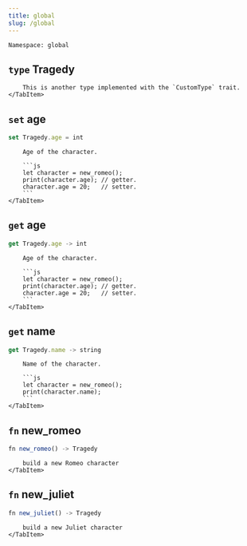 ```yaml
---
title: global
slug: /global
---
```



```Namespace: global```




## <code>type</code> Tragedy


<Tabs>
    <TabItem value="Description" default>

        This is another type implemented with the `CustomType` trait.
    </TabItem>
</Tabs>

## <code>set</code> age

```js
set Tragedy.age = int
```

<Tabs>
    <TabItem value="Description" default>

        Age of the character.
        
        ```js
        let character = new_romeo();
        print(character.age); // getter.
        character.age = 20;   // setter.
        ```
    </TabItem>
</Tabs>

## <code>get</code> age

```js
get Tragedy.age -> int
```

<Tabs>
    <TabItem value="Description" default>

        Age of the character.
        
        ```js
        let character = new_romeo();
        print(character.age); // getter.
        character.age = 20;   // setter.
        ```
    </TabItem>
</Tabs>

## <code>get</code> name

```js
get Tragedy.name -> string
```

<Tabs>
    <TabItem value="Description" default>

        Name of the character.
        
        ```js
        let character = new_romeo();
        print(character.name);
        ```
    </TabItem>
</Tabs>

## <code>fn</code> new_romeo

```js
fn new_romeo() -> Tragedy
```

<Tabs>
    <TabItem value="Description" default>

        build a new Romeo character
    </TabItem>
</Tabs>

## <code>fn</code> new_juliet

```js
fn new_juliet() -> Tragedy
```

<Tabs>
    <TabItem value="Description" default>

        build a new Juliet character
    </TabItem>
</Tabs>
